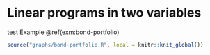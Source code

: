 # Linear programs in two variables

test Example \@ref(exm:bond-portfolio)


```r

source("graphs/bond-portfolio.R", local = knitr::knit_global())

```

